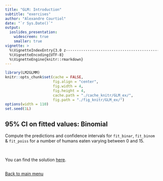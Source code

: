 ```yaml
---
title: "GLM: Introduction"
subtitle: "exercises"
author: "Alexandre Courtiol"
date: "`r Sys.Date()`"
output:
  ioslides_presentation:
    widescreen: true
    smaller: true
vignette: >
  %\VignetteIndexEntry{3.0 z-------------------------------------------------------------exercises}
  %\VignetteEncoding{UTF-8}
  %\VignetteEngine{knitr::rmarkdown}
---
```


```r
library(LM2GLMM)
knitr::opts_chunk$set(cache = FALSE,
                      fig.align = "center",
                      fig.width = 4,
                      fig.height = 4,
                      cache.path = "./cache_knitr/GLM_ex/",
                      fig.path = "./fig_knitr/GLM_ex/")
options(width = 110)
set.seed(1L)
```


## 95% CI on fitted values: Binomial

Compute the predictions and confidence intervals for `fit_binar`, `fit_binom` & `fit_poiss` for a number of humans eaten varying between 0 and 15.

<br>

You can find the solution
[here](./Exercise_GLM_intervals.html).



##

<div align="right">
[Back to main menu](./Title.html#2)
</div>

